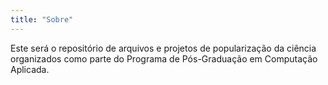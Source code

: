 ```yaml
---
title: "Sobre"
---
```


Este será o repositório de arquivos e projetos de popularização da ciência organizados como parte do Programa de Pós-Graduação em Computação Aplicada.